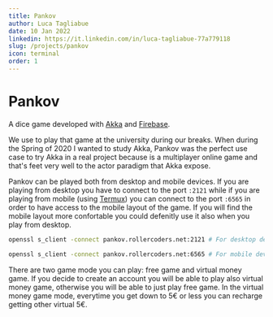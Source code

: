 ```yaml
---
title: Pankov
author: Luca Tagliabue
date: 10 Jan 2022
linkedin: https://it.linkedin.com/in/luca-tagliabue-77a779118
slug: /projects/pankov
icon: terminal
order: 1
---
```


# Pankov
A dice game developed with [Akka][1] and [Firebase][2]. 

We use to play that game at the university during our breaks. When during the Spring of 
2020 I wanted to study Akka, Pankov was the perfect use case to try Akka in a real project because is a 
multiplayer online game and that's feet very well to the actor paradigm that Akka expose. 

Pankov can be played both from desktop and mobile devices. If you are playing from
desktop you have to connect to the port `:2121` while if you are playing from mobile
(using [Termux][3]) you can connect to the port `:6565` in order to have access to the
mobile layout of the game. If you will find the mobile layout more confortable you could
defenitly use it also when you play from desktop.

```bash
openssl s_client -connect pankov.rollercoders.net:2121 # For desktop devices

openssl s_client -connect pankov.rollercoders.net:6565 # For mobile devices
```

There are two game mode you can play: free game and virtual money game. If you decide to
create an account you will be able to play also virtual money game, otherwise you will
be able to just play free game. In the virtual money game mode, everytime you get down to
5€ or less you can recharge getting other virtual 5€.







[1]: https://www.lightbend.com/akka-platform
[2]: https://firebase.google.com/
[3]: https://github.com/termux/termux-app#f-droid